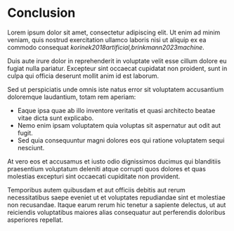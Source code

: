 # Conclusion

Lorem ipsum dolor sit amet, consectetur adipiscing elit. Ut enim ad minim veniam, quis nostrud exercitation ullamco laboris nisi ut aliquip ex ea commodo consequat <Cite>korinek2018artificial,brinkmann2023machine</Cite>.

Duis aute irure dolor in reprehenderit in voluptate velit esse cillum dolore eu fugiat nulla pariatur. Excepteur sint occaecat cupidatat non proident, sunt in culpa qui officia deserunt mollit anim id est laborum.

Sed ut perspiciatis unde omnis iste natus error sit voluptatem accusantium doloremque laudantium, totam rem aperiam:

- Eaque ipsa quae ab illo inventore veritatis et quasi architecto beatae vitae dicta sunt explicabo.
- Nemo enim ipsam voluptatem quia voluptas sit aspernatur aut odit aut fugit.
- Sed quia consequuntur magni dolores eos qui ratione voluptatem sequi nesciunt.

At vero eos et accusamus et iusto odio dignissimos ducimus qui blanditiis praesentium voluptatum deleniti atque corrupti quos dolores et quas molestias excepturi sint occaecati cupiditate non provident.

Temporibus autem quibusdam et aut officiis debitis aut rerum necessitatibus saepe eveniet ut et voluptates repudiandae sint et molestiae non recusandae. Itaque earum rerum hic tenetur a sapiente delectus, ut aut reiciendis voluptatibus maiores alias consequatur aut perferendis doloribus asperiores repellat.
